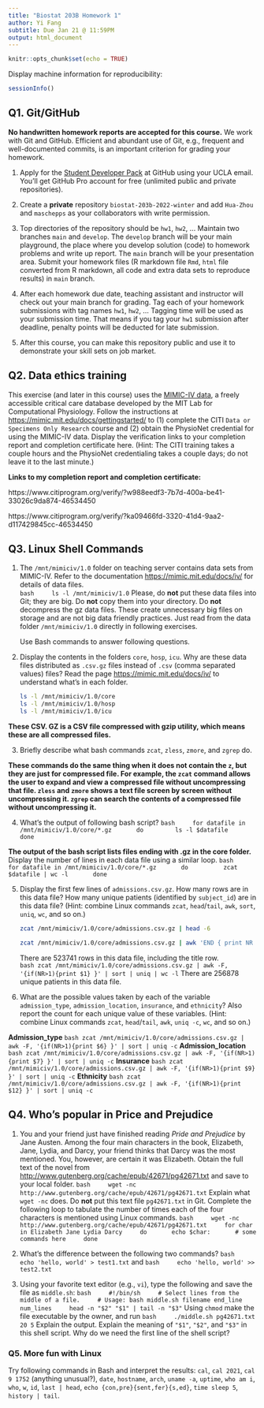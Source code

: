 ```yaml
---
title: "Biostat 203B Homework 1"
author: Yi Fang
subtitle: Due Jan 21 @ 11:59PM
output: html_document
---
```


```r
knitr::opts_chunk$set(echo = TRUE)
```

Display machine information for reproducibility:
```r
sessionInfo()
```

## Q1. Git/GitHub

**No handwritten homework reports are accepted for this course.** We work with Git and GitHub. Efficient and abundant use of Git, e.g., frequent and well-documented commits, is an important criterion for grading your homework.

1. Apply for the [Student Developer Pack](https://education.github.com/pack) at GitHub using your UCLA email. You'll get GitHub Pro account for free (unlimited public and private repositories).

2. Create a **private** repository `biostat-203b-2022-winter` and add `Hua-Zhou` and `maschepps` as your collaborators with write permission.

3. Top directories of the repository should be `hw1`, `hw2`, ... Maintain two branches `main` and `develop`. The `develop` branch will be your main playground, the place where you develop solution (code) to homework problems and write up report. The `main` branch will be your presentation area. Submit your homework files (R markdown file `Rmd`, `html` file converted from R markdown, all code and extra data sets to reproduce results) in `main` branch.

4. After each homework due date, teaching assistant and instructor will check out your main branch for grading. Tag each of your homework submissions with tag names `hw1`, `hw2`, ... Tagging time will be used as your submission time. That means if you tag your `hw1` submission after deadline, penalty points will be deducted for late submission.

5. After this course, you can make this repository public and use it to demonstrate your skill sets on job market.

## Q2. Data ethics training

This exercise (and later in this course) uses the [MIMIC-IV data](https://mimic-iv.mit.edu), a freely accessible critical care database developed by the MIT Lab for Computational Physiology. Follow the instructions at <https://mimic.mit.edu/docs/gettingstarted/> to (1) complete the CITI `Data or Specimens Only Research` course and (2) obtain the PhysioNet credential for using the MIMIC-IV data. Display the verification links to your completion report and completion certificate here. (Hint: The CITI training takes a couple hours and the PhysioNet credentialing takes a couple days; do not leave it to the last minute.)

**Links to my completion report and completion certificate:**

https://www.citiprogram.org/verify/?w988eedf3-7b7d-400a-be41-33026c9da874-46534450

https://www.citiprogram.org/verify/?ka09466fd-3320-41d4-9aa2-d117429845cc-46534450


## Q3. Linux Shell Commands

1. The `/mnt/mimiciv/1.0` folder on teaching server contains data sets from MIMIC-IV. Refer to the documentation <https://mimic.mit.edu/docs/iv/> for details of data files.  
    ```bash
    ls -l /mnt/mimiciv/1.0
    ```
Please, do **not** put these data files into Git; they are big. Do **not** copy them into your directory. Do **not** decompress the gz data files. These create unnecessary big files on storage and are not big data friendly practices. Just read from the data folder `/mnt/mimiciv/1.0` directly in following exercises. 

    Use Bash commands to answer following questions.

2. Display the contents in the folders `core`, `hosp`, `icu`. Why are these data files distributed as `.csv.gz` files instead of `.csv` (comma separated values) files? Read the page <https://mimic.mit.edu/docs/iv/> to understand what's in each folder.

    ```bash
    ls -l /mnt/mimiciv/1.0/core
    ls -l /mnt/mimiciv/1.0/hosp
    ls -l /mnt/mimiciv/1.0/icu
    ```

**These CSV. GZ is a CSV file compressed with gzip utility, which means these are all compressed files.**

3. Briefly describe what bash commands `zcat`, `zless`, `zmore`, and `zgrep` do.

**These commands do the same thing when it does not contain the `z`, but they are just for compressed file. For example, the `zcat` command allows the user to expand and view a compressed file without uncompressing that file. `zless` and `zmore` shows a text file screen by screen without uncompressing it. `zgrep` can search the contents of a compressed file without uncompressing it.**

4. What's the output of following bash script?
    ```bash
    for datafile in /mnt/mimiciv/1.0/core/*.gz
      do
        ls -l $datafile
      done
    ```

**The output of the bash script lists files ending with .gz in the core folder.**
Display the number of lines in each data file using a similar loop.
    ```bash
    for datafile in /mnt/mimiciv/1.0/core/*.gz
      do
         zcat $datafile | wc -l
      done
    ```
        
5. Display the first few lines of `admissions.csv.gz`. How many rows are in this data file? How many unique patients (identified by `subject_id`) are in this data file? (Hint: combine Linux commands `zcat`, `head`/`tail`, `awk`, `sort`, `uniq`, `wc`, and so on.)

    ```bash
   zcat /mnt/mimiciv/1.0/core/admissions.csv.gz | head -6
    ```

    ```bash
   zcat /mnt/mimiciv/1.0/core/admissions.csv.gz | awk 'END { print NR }' 
    ```
There are 523741 rows in this data file, including the title row.   
    ```bash
zcat /mnt/mimiciv/1.0/core/admissions.csv.gz | awk -F, '{if(NR>1){print $1} }' | sort | uniq | wc -l
    ```
There are 256878 unique patients in this data file.

6. What are the possible values taken by each of the variable `admission_type`, `admission_location`, `insurance`, and `ethnicity`? Also report the count for each unique value of these variables. (Hint: combine Linux commands `zcat`, `head`/`tail`, `awk`, `uniq -c`, `wc`, and so on.)

**Admission_type**
    ```bash
zcat /mnt/mimiciv/1.0/core/admissions.csv.gz | awk -F, '{if(NR>1){print $6} }' | sort | uniq -c
    ```
**Admission_location**
    ```bash
zcat /mnt/mimiciv/1.0/core/admissions.csv.gz | awk -F, '{if(NR>1){print $7} }' | sort | uniq -c
    ```
**Insurance**
    ```bash
zcat /mnt/mimiciv/1.0/core/admissions.csv.gz | awk -F, '{if(NR>1){print $9} }' | sort | uniq -c
    ```
**Ethnicity**
    ```bash
zcat /mnt/mimiciv/1.0/core/admissions.csv.gz | awk -F, '{if(NR>1){print $12} }' | sort | uniq -c
    ```
    
## Q4. Who's popular in Price and Prejudice

1. You and your friend just have finished reading *Pride and Prejudice* by Jane Austen. Among the four main characters in the book, Elizabeth, Jane, Lydia, and Darcy, your friend thinks that Darcy was the most mentioned. You, however, are certain it was Elizabeth. Obtain the full text of the novel from <http://www.gutenberg.org/cache/epub/42671/pg42671.txt> and save to your local folder. 
    ```bash
    wget -nc http://www.gutenberg.org/cache/epub/42671/pg42671.txt
    ```
Explain what `wget -nc` does. Do **not** put this text file `pg42671.txt` in Git. Complete the following loop to tabulate the number of times each of the four characters is mentioned using Linux commands.
    ```bash
    wget -nc http://www.gutenberg.org/cache/epub/42671/pg42671.txt
    for char in Elizabeth Jane Lydia Darcy
    do
      echo $char:
      # some commands here
    done
    ```

2. What's the difference between the following two commands?
    ```bash
    echo 'hello, world' > test1.txt
    ```
    and
    ```bash
    echo 'hello, world' >> test2.txt
    ```

3. Using your favorite text editor (e.g., `vi`), type the following and save the file as `middle.sh`:
    ```bash
    #!/bin/sh
    # Select lines from the middle of a file.
    # Usage: bash middle.sh filename end_line num_lines
    head -n "$2" "$1" | tail -n "$3"
    ```
Using `chmod` make the file executable by the owner, and run 
    ```bash
    ./middle.sh pg42671.txt 20 5
    ```
Explain the output. Explain the meaning of `"$1"`, `"$2"`, and `"$3"` in this shell script. Why do we need the first line of the shell script?

### Q5. More fun with Linux

Try following commands in Bash and interpret the results: `cal`, `cal 2021`, `cal 9 1752` (anything unusual?), `date`, `hostname`, `arch`, `uname -a`, `uptime`, `who am i`, `who`, `w`, `id`, `last | head`, `echo {con,pre}{sent,fer}{s,ed}`, `time sleep 5`, `history | tail`.
